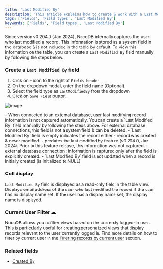 ```yaml
---
title: 'Last Modified By'
description: 'This article explains how to create & work with a Last Modified By field.'
tags: ['Fields', 'Field types', 'Last Modified By']
keywords: ['Fields', 'Field types', 'Last Modified By']
---
```


Since version v0.204.0 (Jan 2024), NocoDB internally captures the user who last modified a record. This information is stored as a system field in the database & is not included in the table by default. To view this information on the table, you can create a `Last Modified By` field manually by following the steps below.

### Create a `Last Modified By` field
1. Click on `+` icon to the right of `Fields header`
2. On the dropdown modal, enter the field name (Optional).
3. Select the field type as `LastModifiedBy` from the dropdown.
4. Click on `Save Field` button.

![image](/img/v2/fields/types/last-modified-by.png)

<Callout type="note">
- When connected to an external database, user last modifying record information is not captured automatically. You can create a `Last Modified By` field manually by following the steps above. For external database connections, this field is not a system field & can be deleted.
- `Last Modified By` field is empty indicates the record either
  - record was created & never modified. 
  - predates the last modified by feature (v0.204.0, Jan 2024). Prior to this feature release, this information was not captured.
  - external database connection : information is captured only after the field is explicitly created.
- `Last Modified By` field is not updated when a record is initially created (is initialized to NULL).
</Callout>

### Cell display
`Last Modified By` field is displayed as a read-only field in the table view. Displays email address of the user who last modified the record if the user has no display name set. If the user has a display name set, the display name is displayed.

### Current User Filter ☁
NocoDB allows you to filter views based on the currently logged-in user. This is particularly useful for creating personalized views that display records relevant to the user currently logged in. Find more details on how to filter by current user in the [Filtering records by current user](/table-operations/filter#filter-by-current-user) section.

### Related fields
- [Created By](020.created-by.md)